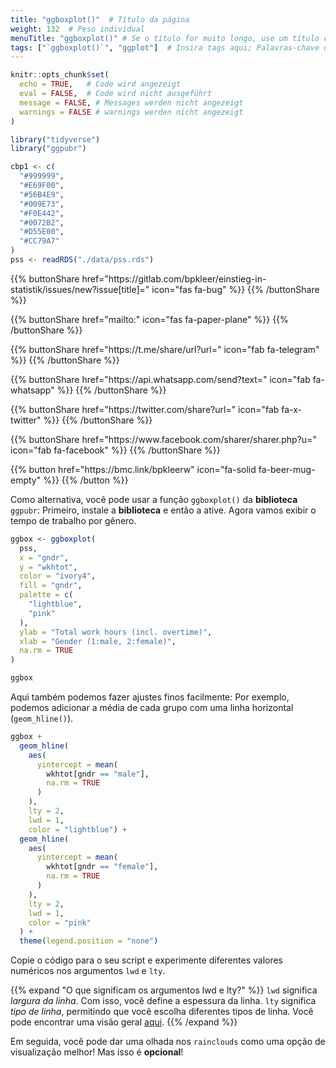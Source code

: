 ```yaml
---
title: "ggboxplot()"  # Título da página
weight: 132  # Peso individual
menuTitle: "ggboxplot()" # Se o título for muito longo, use um título curto aqui
tags: ["`ggboxplot()`", "ggplot"]  # Insira tags aqui; Palavras-chave do que acontece na página
---
```

```r
knitr::opts_chunk$set(
  echo = TRUE,   # Code wird angezeigt
  eval = FALSE,  # Code wird nicht ausgeführt
  message = FALSE, # Messages werden nicht angezeigt
  warnings = FALSE # warnings werden nicht angezeigt
)

library("tidyverse")
library("ggpubr")

cbp1 <- c(
  "#999999", 
  "#E69F00",
  "#56B4E9",
  "#009E73",
  "#F0E442", 
  "#0072B2",
  "#D55E00",
  "#CC79A7"
)
pss <- readRDS("./data/pss.rds")
```

{{% buttonShare href=\"https\:\/\/gitlab.com\/bpkleer\/einstieg-in-statistik\/issues\/new?issue[title]=\" icon=\"fas fa-bug\" %}} {{% /buttonShare %}} 

{{% buttonShare href=\"mailto\:\" icon=\"fas fa-paper-plane\" %}} {{% /buttonShare %}}

{{% buttonShare href=\"https\:\/\/t.me\/share\/url?url=\" icon=\"fab fa-telegram\" %}} {{% /buttonShare %}}

{{% buttonShare href=\"https\:\/\/api.whatsapp.com\/send?text=\" icon=\"fab fa-whatsapp\" %}} {{% /buttonShare %}}

{{% buttonShare href=\"https\:\/\/twitter.com\/share?url=\" icon=\"fab fa-x-twitter\" %}} {{% /buttonShare %}}

{{% buttonShare href=\"https\:\/\/www.facebook.com\/sharer\/sharer.php?u=\" icon=\"fab fa-facebook\" %}} {{% /buttonShare %}}

{{% button href=\"https\:\/\/bmc.link\/bpkleerw\" icon=\"fa-solid fa-beer-mug-empty\" %}} {{% /button %}}

Como alternativa, você pode usar a função `ggboxplot()` da **biblioteca** `ggpubr`: Primeiro, instale a **biblioteca** e então a ative. Agora vamos exibir o tempo de trabalho por gênero.
```r
ggbox <- ggboxplot(
  pss,
  x = "gndr",              
  y = "wkhtot",             
  color = "ivory4",
  fill = "gndr",
  palette = c(
    "lightblue", 
    "pink"
  ),
  ylab = "Total work hours (incl. overtime)",
  xlab = "Gender (1:male, 2:female)",
  na.rm = TRUE
) 

ggbox
```

Aqui também podemos fazer ajustes finos facilmente: Por exemplo, podemos adicionar a média de cada grupo com uma linha horizontal (`geom_hline()`).
```r
ggbox +
  geom_hline(
    aes(
      yintercept = mean(
        wkhtot[gndr == "male"], 
        na.rm = TRUE
      )
    ),
    lty = 2,
    lwd = 1,
    color = "lightblue") + 
  geom_hline(
    aes(
      yintercept = mean(
        wkhtot[gndr == "female"], 
        na.rm = TRUE
      )
    ),
    lty = 2,
    lwd = 1, 
    color = "pink"
  ) +
  theme(legend.position = "none")
```

Copie o código para o seu script e experimente diferentes valores numéricos nos argumentos `lwd` e `lty`.

{{% expand \"O que significam os argumentos lwd e lty?\" %}}
`lwd` significa *largura da linha*. Com isso, você define a espessura da linha. `lty` significa *tipo de linha*, permitindo que você escolha diferentes tipos de linha. Você pode encontrar uma visão geral [aqui](http://www.cookbook-r.com/Graphs/Shapes_and_line_types/).
{{% /expand %}}

Em seguida, você pode dar uma olhada nos `rainclouds` como uma opção de visualização melhor! Mas isso é **opcional**!
